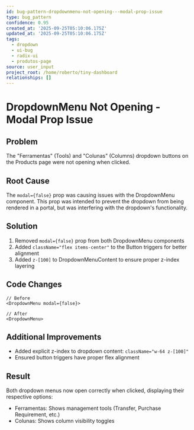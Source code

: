 ```yaml
---
id: bug-pattern-dropdownmenu-not-opening---modal-prop-issue
type: bug_pattern
confidence: 0.95
created_at: '2025-09-25T05:10:06.175Z'
updated_at: '2025-09-25T05:10:06.175Z'
tags:
  - dropdown
  - ui-bug
  - radix-ui
  - produtos-page
source: user_input
project_root: /home/roberto/tiny-dashboard
relationships: []
---
```


# DropdownMenu Not Opening - Modal Prop Issue

## Problem

The "Ferramentas" (Tools) and "Colunas" (Columns) dropdown buttons on the Products page were not opening when clicked.

## Root Cause

The `modal={false}` prop was causing issues with the DropdownMenu component. This prop was intended to prevent the dropdown from being rendered in a portal, but was interfering with the dropdown's functionality.

## Solution

1. Removed `modal={false}` prop from both DropdownMenu components
2. Added `className="flex items-center"` to the Button triggers for better alignment
3. Added `z-[100]` to DropdownMenuContent to ensure proper z-index layering

## Code Changes

```tsx
// Before
<DropdownMenu modal={false}>

// After
<DropdownMenu>
```

## Additional Improvements

- Added explicit z-index to dropdown content: `className="w-64 z-[100]"`
- Ensured button triggers have proper flex alignment

## Result

Both dropdown menus now open correctly when clicked, displaying their respective options:

- Ferramentas: Shows management tools (Transfer, Purchase Requirement, etc.)
- Colunas: Shows column visibility toggles
